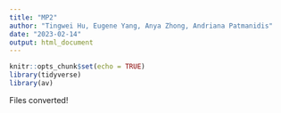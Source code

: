 ```yaml
---
title: "MP2"
author: "Tingwei Hu, Eugene Yang, Anya Zhong, Andriana Patmanidis"
date: "2023-02-14"
output: html_document
---
```


```r
knitr::opts_chunk$set(echo = TRUE)
library(tidyverse)
library(av)
```
Files converted!
```r

```
